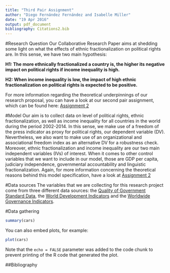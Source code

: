 ```yaml
---
title: "Third Pair Assignment"
author: "Diego Fernández Fernández and Isabelle Miller"
date: "19 Apr 2016"
output: pdf_document
bibliography: Citations2.bib
---
```


#Research Question
Our Collaborative Research Paper aims at shedding some light on what the effects of ethnic fractionalization on political rights are. In this sense, we have two main hypothesis: 

**H1: The more ethnically fractionalized a country is, the higher its negative impact on political rights if income inequality is high.**

**H2: When income inequality is low, the impact of high ethnic fractionalization on political rights is expected to be positive.**

For more information regarding the theoretical underpinnings of our research proposal, you can have a look at our second pair assignment, which can be found here: [Assignment 2](https://github.com/imiller88/IsabelleandDiegosFinalResearchProject/blob/master/Assignment2/Assignment2_ResearchProposal.Rmd)

#Model
Our aim is to collect data on level of political rights, ethnic fractionalization, as well as income inequality for all countries in the world during the period 2002-2014. In this sense, we make use of a freedom of the press indicator as proxy for political rights, our dependent variable (DV). Nevertheless, we also want to make use of an organizational and associational freedom index as an alternative DV for a robustness check. Moreover, ethnic fractionalization and income inequality are our two main independent variables (IVs) of interest. When it comes to other control variables that we want to include in our model, those are GDP per capita, judiciary independence, governmental accountability and linguistic fractionalization. Again, for more information concerning the theoretical reasons behind this model specification, have a look at [Assignment 2](https://github.com/imiller88/IsabelleandDiegosFinalResearchProject/blob/master/Assignment2/Assignment2_ResearchProposal.Rmd)

#Data sources
The variables that we are collecting for this research project come from three different data sources: the [Quality of Government Standard Data](http://qog.pol.gu.se/data/datadownloads/qogstandarddata), the [World Development Indicators](http://data.worldbank.org/data-catalog/world-development-indicators) and the [Worldwide Governance Indicators](http://data.worldbank.org/data-catalog/worldwide-governance-indicators).

\itemize{
\item{Quality of Government (QoG) Standard Time-Series Data}{ - They are contained in the QoG Standard Time-Series Dataset, which includes data from 1946 to 2015, being the unit of analysis country-year [@qog2015]. It compiles approximately 2500 variables, making it the largest dataset developed by the Quality of Government Institut at the University of Gothenburg, Sweden.}
\item{World Development Indicators (WDI)}{ - They are a set of indicators developed by the World Bank, compiling "relevant, high-quality, and internationally comparable statistics about global development and the fight against poverty". They are organized around six main themes, which are world view, people, environment, economy, states and markets, and global links [@wdi].}
\item{Worldwide Governance Indicators (WGI)}{ - They are also developed by the World Bank. They consist of "six composite indicators of broad dimensions of governance covering over 200 countries since 1996: Voice and Accountability, Political Stability and Absence of Violence/Terrorism, Government Effectiveness, Regulatory Quality, Rule of Law, and Control of Corruption" [@wgi]. Moreover, they are obtained from 31 different perception-based data sources, aiming at enabling meaningful cross-country comparisons over time.}
}


#Data gathering



```r
summary(cars)
```

You can also embed plots, for example:

```r
plot(cars)
```

Note that the `echo = FALSE` parameter was added to the code chunk to prevent printing of the R code that generated the plot.

\newpage
##Bibliography